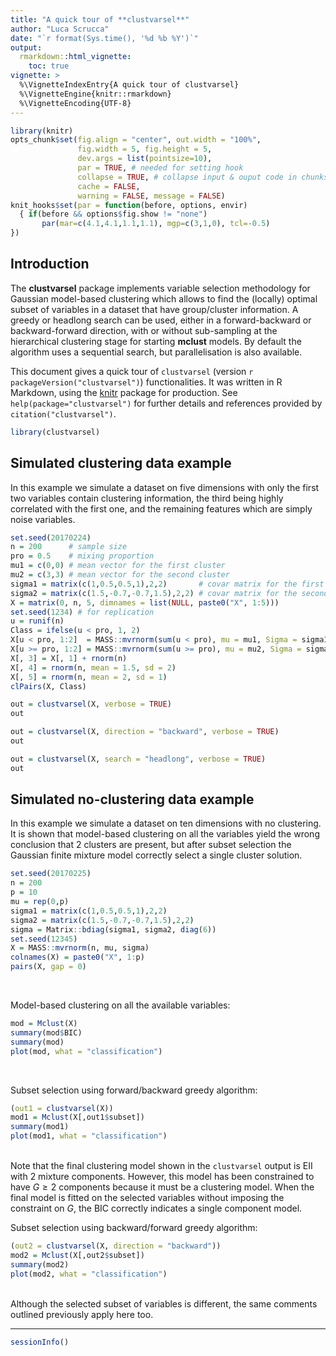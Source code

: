 ```yaml
---
title: "A quick tour of **clustvarsel**"
author: "Luca Scrucca"
date: "`r format(Sys.time(), '%d %b %Y')`"
output: 
  rmarkdown::html_vignette:
    toc: true
vignette: >
  %\VignetteIndexEntry{A quick tour of clustvarsel}
  %\VignetteEngine{knitr::rmarkdown}
  %\VignetteEncoding{UTF-8}
---
```



```r
library(knitr)
opts_chunk$set(fig.align = "center", out.width = "100%",
               fig.width = 5, fig.height = 5,
               dev.args = list(pointsize=10),
               par = TRUE, # needed for setting hook 
               collapse = TRUE, # collapse input & ouput code in chunks
               cache = FALSE,
               warning = FALSE, message = FALSE)
knit_hooks$set(par = function(before, options, envir)
  { if(before && options$fig.show != "none") 
       par(mar=c(4.1,4.1,1.1,1.1), mgp=c(3,1,0), tcl=-0.5)
})
```
       
## Introduction

The **clustvarsel** package implements variable selection methodology for Gaussian model-based clustering which allows to find the (locally) optimal subset of variables in a dataset that have group/cluster information. 
A greedy or headlong search can be used, either in a forward-backward or backward-forward direction, with or without sub-sampling at the hierarchical clustering stage for starting **mclust** models. By default the algorithm uses a sequential search, but parallelisation is also available.

This document gives a quick tour of `clustvarsel` (version `r packageVersion("clustvarsel")`) functionalities. It was written in R Markdown, using the [knitr](https://cran.r-project.org/package=knitr) package for production. 
See `help(package="clustvarsel")` for further details and references provided by `citation("clustvarsel")`.

```r
library(clustvarsel)
```

## Simulated clustering data example

In this example we simulate a dataset on five dimensions with only the first two variables contain clustering information, the third being highly correlated with the first one, and the remaining features which are simply noise variables.

```r
set.seed(20170224)
n = 200      # sample size
pro = 0.5    # mixing proportion
mu1 = c(0,0) # mean vector for the first cluster
mu2 = c(3,3) # mean vector for the second cluster
sigma1 = matrix(c(1,0.5,0.5,1),2,2)       # covar matrix for the first cluster
sigma2 = matrix(c(1.5,-0.7,-0.7,1.5),2,2) # covar matrix for the second cluster
X = matrix(0, n, 5, dimnames = list(NULL, paste0("X", 1:5)))
set.seed(1234) # for replication
u = runif(n)
Class = ifelse(u < pro, 1, 2)
X[u < pro, 1:2]  = MASS::mvrnorm(sum(u < pro), mu = mu1, Sigma = sigma1)
X[u >= pro, 1:2] = MASS::mvrnorm(sum(u >= pro), mu = mu2, Sigma = sigma2)
X[, 3] = X[, 1] + rnorm(n)
X[, 4] = rnorm(n, mean = 1.5, sd = 2)
X[, 5] = rnorm(n, mean = 2, sd = 1)
clPairs(X, Class)
```

```r
out = clustvarsel(X, verbose = TRUE)
out

out = clustvarsel(X, direction = "backward", verbose = TRUE)
out

out = clustvarsel(X, search = "headlong", verbose = TRUE)
out
```


## Simulated no-clustering data example

In this example we simulate a dataset on ten dimensions with no clustering. It is shown that model-based clustering on all the variables yield the wrong conclusion that 2 clusters are present, but after subset selection the Gaussian finite mixture model correctly select a single cluster solution.

```r
set.seed(20170225)
n = 200
p = 10
mu = rep(0,p)
sigma1 = matrix(c(1,0.5,0.5,1),2,2)
sigma2 = matrix(c(1.5,-0.7,-0.7,1.5),2,2)
sigma = Matrix::bdiag(sigma1, sigma2, diag(6))
set.seed(12345)
X = MASS::mvrnorm(n, mu, sigma)
colnames(X) = paste0("X", 1:p)
pairs(X, gap = 0)
```
<br>

Model-based clustering on all the available variables:
```r
mod = Mclust(X)
summary(mod$BIC)
summary(mod)
plot(mod, what = "classification")
```
<br>

Subset selection using forward/backward greedy algorithm:
```r
(out1 = clustvarsel(X))
mod1 = Mclust(X[,out1$subset])
summary(mod1)
plot(mod1, what = "classification")
```
<br>
Note that the final clustering model shown in the `clustvarsel` output is EII with 2 mixture components. However, this model has been constrained to have $G \ge 2$ components because it must be a clustering model. When the final model is fitted on the selected variables without imposing the constraint on $G$, the BIC correctly indicates a single component model.

Subset selection using backward/forward greedy algorithm:
```r
(out2 = clustvarsel(X, direction = "backward"))
mod2 = Mclust(X[,out2$subset])
summary(mod2)
plot(mod2, what = "classification")
```
<br>
Although the selected subset of variables is different, the same comments outlined previously apply here too.

--------------------

```r
sessionInfo()
```

